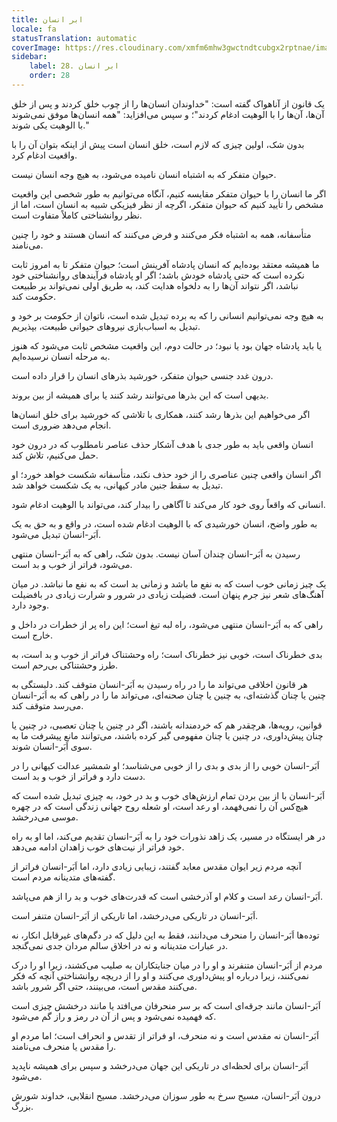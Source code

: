```yaml
---
title: ابر انسان
locale: fa
statusTranslation: automatic
coverImage: https://res.cloudinary.com/xmfm6mhw3gwctndtcubgx2rptnae/image/upload/v1741354419/small_cover_la_gran_rebelion_28716e29d2.webp
sidebar:
    label: 28. ابر انسان
    order: 28
---
```

یک قانون از آناهواک گفته است: "خداوندان انسان‌ها را از چوب خلق کردند و پس از خلق آن‌ها، آن‌ها را با الوهیت ادغام کردند"؛ و سپس می‌افزاید: "همه انسان‌ها موفق نمی‌شوند با الوهیت یکی شوند."

بدون شک، اولین چیزی که لازم است، خلق انسان است پیش از اینکه بتوان آن را با واقعیت ادغام کرد.

حیوان متفکر که به اشتباه انسان نامیده می‌شود، به هیچ وجه انسان نیست.

اگر ما انسان را با حیوان متفکر مقایسه کنیم، آنگاه می‌توانیم به طور شخصی این واقعیت مشخص را تأیید کنیم که حیوان متفکر، اگرچه از نظر فیزیکی شبیه به انسان است، اما از نظر روانشناختی کاملاً متفاوت است.

متأسفانه، همه به اشتباه فکر می‌کنند و فرض می‌کنند که انسان هستند و خود را چنین می‌نامند.

ما همیشه معتقد بوده‌ایم که انسان پادشاه آفرینش است؛ حیوان متفکر تا به امروز ثابت نکرده است که حتی پادشاه خودش باشد؛ اگر او پادشاه فرآیندهای روانشناختی خود نباشد، اگر نتواند آن‌ها را به دلخواه هدایت کند، به طریق اولی نمی‌تواند بر طبیعت حکومت کند.

به هیچ وجه نمی‌توانیم انسانی را که به برده تبدیل شده است، ناتوان از حکومت بر خود و تبدیل به اسباب‌بازی نیروهای حیوانی طبیعت، بپذیریم.

یا باید پادشاه جهان بود یا نبود؛ در حالت دوم، این واقعیت مشخص ثابت می‌شود که هنوز به مرحله انسان نرسیده‌ایم.

درون غدد جنسی حیوان متفکر، خورشید بذرهای انسان را قرار داده است.

بدیهی است که این بذرها می‌توانند رشد کنند یا برای همیشه از بین بروند.

اگر می‌خواهیم این بذرها رشد کنند، همکاری با تلاشی که خورشید برای خلق انسان‌ها انجام می‌دهد ضروری است.

انسان واقعی باید به طور جدی با هدف آشکار حذف عناصر نامطلوب که در درون خود حمل می‌کنیم، تلاش کند.

اگر انسان واقعی چنین عناصری را از خود حذف نکند، متأسفانه شکست خواهد خورد؛ او تبدیل به سقط جنین مادر کیهانی، به یک شکست خواهد شد.

انسانی که واقعاً روی خود کار می‌کند تا آگاهی را بیدار کند، می‌تواند با الوهیت ادغام شود.

به طور واضح، انسان خورشیدی که با الوهیت ادغام شده است، در واقع و به حق به یک اَبَر-انسان تبدیل می‌شود.

رسیدن به اَبَر-انسان چندان آسان نیست. بدون شک، راهی که به اَبَر-انسان منتهی می‌شود، فراتر از خوب و بد است.

یک چیز زمانی خوب است که به نفع ما باشد و زمانی بد است که به نفع ما نباشد. در میان آهنگ‌های شعر نیز جرم پنهان است. فضیلت زیادی در شرور و شرارت زیادی در بافضیلت وجود دارد.

راهی که به اَبَر-انسان منتهی می‌شود، راه لبه تیغ است؛ این راه پر از خطرات در داخل و خارج است.

بدی خطرناک است، خوبی نیز خطرناک است؛ راه وحشتناک فراتر از خوب و بد است، به طرز وحشتناکی بی‌رحم است.

هر قانون اخلاقی می‌تواند ما را در راه رسیدن به اَبَر-انسان متوقف کند. دلبستگی به چنین یا چنان گذشته‌ای، به چنین یا چنان صحنه‌ای، می‌تواند ما را در راهی که به اَبَر-انسان می‌رسد متوقف کند.

قوانین، رویه‌ها، هرچقدر هم که خردمندانه باشند، اگر در چنین یا چنان تعصبی، در چنین یا چنان پیش‌داوری، در چنین یا چنان مفهومی گیر کرده باشند، می‌توانند مانع پیشرفت ما به سوی اَبَر-انسان شوند.

اَبَر-انسان خوبی را از بدی و بدی را از خوبی می‌شناسد؛ او شمشیر عدالت کیهانی را در دست دارد و فراتر از خوب و بد است.

اَبَر-انسان با از بین بردن تمام ارزش‌های خوب و بد در خود، به چیزی تبدیل شده است که هیچ‌کس آن را نمی‌فهمد، او رعد است، او شعله روح جهانی زندگی است که در چهره موسی می‌درخشد.

در هر ایستگاه در مسیر، یک زاهد نذورات خود را به اَبَر-انسان تقدیم می‌کند، اما او به راه خود فراتر از نیت‌های خوب زاهدان ادامه می‌دهد.

آنچه مردم زیر ایوان مقدس معابد گفتند، زیبایی زیادی دارد، اما اَبَر-انسان فراتر از گفته‌های متدینانه مردم است.

اَبَر-انسان رعد است و کلام او آذرخشی است که قدرت‌های خوب و بد را از هم می‌پاشد.

اَبَر-انسان در تاریکی می‌درخشد، اما تاریکی از اَبَر-انسان متنفر است.

توده‌ها اَبَر-انسان را منحرف می‌دانند، فقط به این دلیل که در دگم‌های غیرقابل انکار، نه در عبارات متدینانه و نه در اخلاق سالم مردان جدی نمی‌گنجد.

مردم از اَبَر-انسان متنفرند و او را در میان جنایتکاران به صلیب می‌کشند، زیرا او را درک نمی‌کنند، زیرا درباره او پیش‌داوری می‌کنند و او را از دریچه روانشناختی آنچه که فکر می‌کنند مقدس است، می‌بینند، حتی اگر شرور باشد.

اَبَر-انسان مانند جرقه‌ای است که بر سر منحرفان می‌افتد یا مانند درخشش چیزی است که فهمیده نمی‌شود و پس از آن در رمز و راز گم می‌شود.

اَبَر-انسان نه مقدس است و نه منحرف، او فراتر از تقدس و انحراف است؛ اما مردم او را مقدس یا منحرف می‌نامند.

اَبَر-انسان برای لحظه‌ای در تاریکی این جهان می‌درخشد و سپس برای همیشه ناپدید می‌شود.

درون اَبَر-انسان، مسیح سرخ به طور سوزان می‌درخشد. مسیح انقلابی، خداوند شورش بزرگ.


